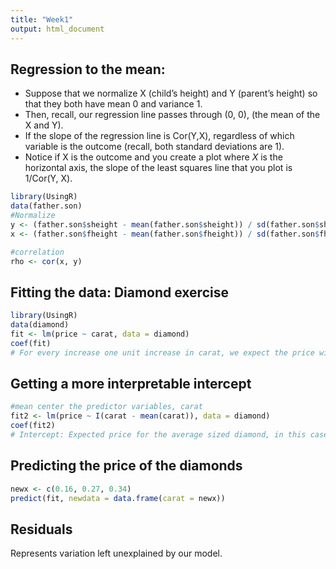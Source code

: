 ```yaml
---
title: "Week1"
output: html_document
---
```


##  Regression to the mean:

* Suppose that we normalize X (child's height) and Y (parent's height) so that they both have mean 0 and variance 1. 
* Then, recall, our regression line passes through (0, 0), (the mean of the X and Y).
* If the slope of the regression line is Cor(Y,X), regardless of which variable is the outcome (recall, both standard deviations are 1).
* Notice if X is the outcome and you create a plot where $X$ is the horizontal axis, the slope of the least squares line that you plot is 1/Cor(Y, X). 

```r
library(UsingR)
data(father.son)
#Normalize
y <- (father.son$sheight - mean(father.son$sheight)) / sd(father.son$sheight)
x <- (father.son$fheight - mean(father.son$fheight)) / sd(father.son$fheight)

#correlation
rho <- cor(x, y)

```


## Fitting the data: Diamond exercise
```r
library(UsingR)
data(diamond)
fit <- lm(price ~ carat, data = diamond)
coef(fit)
# For every increase one unit increase in carat, we expect the price will increase by 3721.0249
```

## Getting a more interpretable intercept
```r
#mean center the predictor variables, carat
fit2 <- lm(price ~ I(carat - mean(carat)), data = diamond)
coef(fit2)
# Intercept: Expected price for the average sized diamond, in this case is 0.2042
```

## Predicting the price of the diamonds
```r
newx <- c(0.16, 0.27, 0.34)
predict(fit, newdata = data.frame(carat = newx))
```

## Residuals

Represents variation left unexplained by our model.




